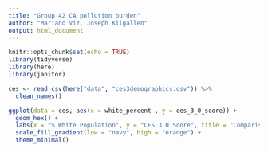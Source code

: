 ```yaml
---
title: "Group 42 CA pollution burden"
author: "Mariano Viz, Joseph Kilgallen"
output: html_document
---
```


```r
knitr::opts_chunk$set(echo = TRUE)
library(tidyverse)
library(here)
library(janitor)
```


```r
ces <- read_csv(here("data", "ces3demographics.csv")) %>% 
  clean_names()
```


```r
ggplot(data = ces, aes(x = white_percent , y = ces_3_0_score)) +
  geom_hex() +
  labs(x = "% White Population", y = "CES 3.0 Score", title = "Comparison of CES 3.0 Score by Percent White Population from the 2010 Census") +
  scale_fill_gradient(low = "navy", high = "orange") +
  theme_minimal()
```

